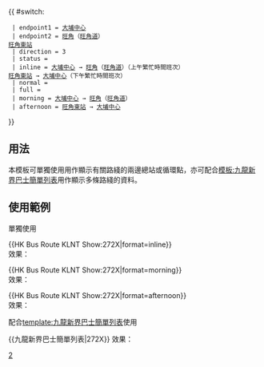 {{ #switch: {{{format|}}}
  | endpoint1 = [[大埔中心巴士總站|大埔中心]]
  | endpoint2 = [[旺角]]（[[旺角道]]）<br/>[[旺角東站公共運輸交匯處|旺角東站]]
  | direction = 3
  | status = {{HK Bus Status|P}}
  | inline = [[大埔中心巴士總站|大埔中心]] → [[旺角]]（[[旺角道]]）（上午繁忙時間班次）<br/>[[旺角東站公共運輸交匯處|旺角東站]] → [[大埔中心巴士總站|大埔中心]]（下午繁忙時間班次）
  | normal = 
  | full =
  | morning = [[大埔中心巴士總站|大埔中心]] → [[旺角]]（[[旺角道]]）
  | afternoon = [[旺角東站公共運輸交匯處|旺角東站]] → [[大埔中心巴士總站|大埔中心]]
}}<noinclude>
==用法==
本模板可單獨使用用作顯示有關路綫的兩邊總站或循環點，亦可配合[[模板:九龍新界巴士簡單列表]]用作顯示多條路綫的資料。

==使用範例==
;單獨使用
<nowiki>{{HK Bus Route KLNT Show:272X|format=inline}}</nowiki><br>
效果：{{HK Bus Route KLNT Show:272X|format=inline}}

<nowiki>{{HK Bus Route KLNT Show:272X|format=morning}}</nowiki><br>
效果：{{HK Bus Route KLNT Show:272X|format=morning}}

<nowiki>{{HK Bus Route KLNT Show:272X|format=afternoon}}</nowiki><br>
效果：{{HK Bus Route KLNT Show:272X|format=afternoon}}

;配合[[template:九龍新界巴士簡單列表]]使用
<nowiki>{{九龍新界巴士簡單列表|272X}}</nowiki>
效果：{{九龍新界巴士簡單列表|272X}}
[[Category:九龍巴士路線模板|2]]</noinclude>